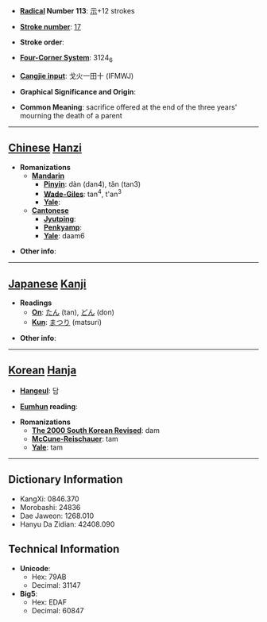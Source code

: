 * '''[[Wiktionary:Chinese radical index| Radical]] Number 113''': [[Wiktionary:Chinese radical index 示|示]]+12 strokes

* '''[[Wiktionary:Chinese total strokes index|Stroke number]]''': [[Wiktionary:Chinese total strokes index 17|17]]

* '''Stroke order''': 

* '''[[Wiktionary:Chinese four corner index|Four-Corner System]]''': 3124<sub>6</sub>

* '''[[Wiktionary:Chinese Cangjie index|Cangjie input]]''': 戈火一田十 (IFMWJ)

* '''Graphical Significance and Origin''': 

* '''Common Meaning''': sacrifice offered at the end of the three years' mourning the death of a parent

----

== [[Chinese]] [[Hanzi]] ==

* '''Romanizations'''
** '''[[Mandarin]]'''
*** '''[[Pinyin]]''': dàn (dan4), tǎn (tan3)
*** '''[[Wade-Giles]]''': tan<sup>4</sup>, t'an<sup>3</sup>
*** '''[[Yale]]''': 
** '''[[Cantonese]]'''
*** '''[[Jyutping]]''':
*** '''[[Penkyamp]]''': 
*** '''[[Yale]]''': daam6

* '''Other info''': 

----

== [[Japanese]] [[Kanji]] ==

* '''Readings'''
** '''[[On]]''': [[たん]] (tan), [[どん]] (don)
** '''[[Kun]]''': [[まつり]] (matsuri)

* '''Other info''':  

----

== [[Korean]] [[Hanja]] ==

* '''[[Hangeul]]''': 담

* '''[[Eumhun]] reading''': 

* '''Romanizations'''
** '''[[The 2000 South Korean Revised Romanization|The 2000 South Korean Revised]]''': dam
** '''[[McCune-Reischauer]]''': tam
** '''[[Yale]]''': tam

----

== Dictionary Information ==

* KangXi: 0846.370
* Morobashi: 24836
* Dae Jaweon: 1268.010
* Hanyu Da Zidian: 42408.090

== Technical Information ==

* '''Unicode''':
** Hex: 79AB
** Decimal: 31147
* '''Big5''':
** Hex: EDAF
** Decimal: 60847